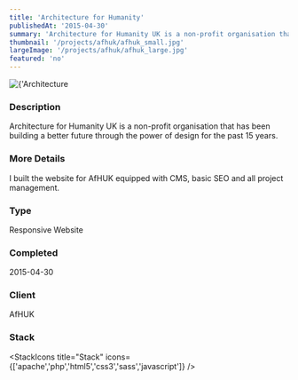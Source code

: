 ```yaml
---
title: 'Architecture for Humanity'
publishedAt: '2015-04-30'
summary: 'Architecture for Humanity UK is a non-profit organisation that has been building a better future through the power of design for the past 15 years.'
thumbnail: '/projects/afhuk/afhuk_small.jpg'
largeImage: '/projects/afhuk/afhuk_large.jpg'
featured: 'no'
---
```


<div className="relative w-full h-[400px] sm:h-[600px] md:h-[760px] lg:h-[920px]">
  <Image
    alt={'Architecture for Humanity'}
    src={'/projects/afhuk/afhuk.jpg'}
    sizes="(max-width: 640px) 100%, 100%"
    fill={true}
    priority
    style={{
      objectFit: 'contain'
    }}
  />
</div>

### Description

Architecture for Humanity UK is a non-profit organisation that has been building a better future through the power of design for the past 15 years.

### More Details

I built the website for AfHUK equipped with CMS, basic SEO and all project management.

### Type

Responsive Website


### Completed
2015-04-30


### Client
AfHUK

### Stack

<StackIcons
  title="Stack"
  icons={['apache','php','html5','css3','sass','javascript']}
  />
